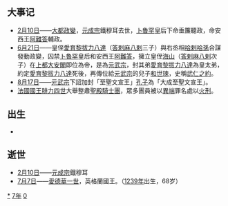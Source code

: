{{yearTOC|1307|元'''[[大德_(元成宗)|大德]]十一年'''；越南'''[[興隆_(陳英宗)|興隆]]十五年'''；日本'''[[德治_(日本)|德治]]二年'''}}
== 大事记 ==
*[[2月10日|2月10日]]——[[大都政變|大都政變]]，[[元成宗|元成宗]]鐵穆耳去世，[[卜魯罕|卜魯罕]]皇后下命垂簾聽政，命安西王[[阿難答|阿難答]]輔政。
*[[6月21日|6月21日]]——皇侄[[愛育黎拔力八達|愛育黎拔力八達]]（[[答剌麻八剌|答剌麻八剌]]三子）與右丞相[[哈剌哈孫|哈剌哈孫]]合謀發動政變，囚禁[[卜魯罕|卜魯罕]]皇后和安西王[[阿難答|阿難答]]，擁立皇侄[[元武宗|海山]]（[[答剌麻八剌|答剌麻八剌]]次子）在[[元上都|上都]][[大安閣|大安閣]]即位為帝，是為[[元武宗|元武宗]]，封其弟[[愛育黎拔力八達|愛育黎拔力八達]]為皇太弟，約定[[愛育黎拔力八達|愛育黎拔力八達]]死後，再傳位給[[元武宗|元武宗]]的兒子[[和世㻋|和世㻋]]，史稱[[武仁之約|武仁之約]]。
*[[8月17日|8月17日]]——[[元武宗|元武宗]]下詔加封「至聖文宣王」[[孔子|孔子]]為「大成至聖文宣王」。
*[[法國國王|法國國王]][[腓力四世_(法蘭西)|腓力四世]]大舉整肅[[聖殿騎士團|聖殿騎士團]]，眾多團員被以[[異端|異端]]罪名處以[[火刑|火刑]]。

== 出生 ==
*

== 逝世 ==
{{Wikisource year mention}}
*[[2月10日|2月10日]]——[[元成宗|元成宗]]鐵穆耳
*[[7月7日|7月7日]]——[[愛德華一世_(英格蘭)|愛德華一世]]，英格蘭國王。（[[1239年|1239年]]出生，68岁）

[[Category:1307年|*]]
[[Category:1300年代|7年]]
[[Category:14世纪各年|0]]